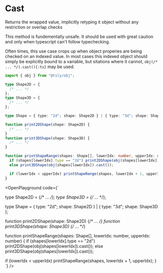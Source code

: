 
# Cast

Returns the wrapped value, implicitly retyping it object without any restriction or overlap checks

<Callout type="warning">
  This method is fundementally unsafe. It should be used with great caution and
  only when typescript can't follow typechecking.
</Callout>

Often times, this use case crops up when object properies are being checked on an indexed value. In most cases this indexed object should simply be explicitly bound to a variable, but sitations where it cannot, `obj(/* ... */).cast(){:ts}` may be used.

```ts copy
import { obj } from "@tsly/obj";

type Shape2D = {
  /* ... */
};
type Shape3D = {
  /* ... */
};

type Shape = { type: "2d"; shape: Shape2D } | { type: "3d"; shape: Shape3D };

function print2DShape(shape: Shape2D) {
  /* ... */
}
function print3DShape(shape: Shape3D) {
  /* ... */
}

function printShapeRange(shapes: Shape[], lowerIdx: number, upperIdx: number) {
  if (shapes[lowerIdx].type == "2d") print2DShape(obj(shapes[lowerIdx]).cast());
  else print3DShape(obj(shapes[lowerIdx]).cast());

  if (lowerIdx < upperIdx) printShapeRange(shapes, lowerIdx + 1, upperIdx);
}
```

<OpenPlayground code={`

type Shape2D = {/* ... */};
type Shape3D = {/* ... */};

type Shape = { type: "2d"; shape: Shape2D } | { type: "3d"; shape: Shape3D };

function print2DShape(shape: Shape2D) {/* ... */}
function print3DShape(shape: Shape3D) {/* ... */}

function printShapeRange(shapes: Shape[], lowerIdx: number, upperIdx: number) {
  if (shapes[lowerIdx].type == "2d") print2DShape(obj(shapes[lowerIdx]).cast());
  else print3DShape(obj(shapes[lowerIdx]).cast());

  if (lowerIdx < upperIdx) printShapeRange(shapes, lowerIdx + 1, upperIdx);
}
`}
/>
